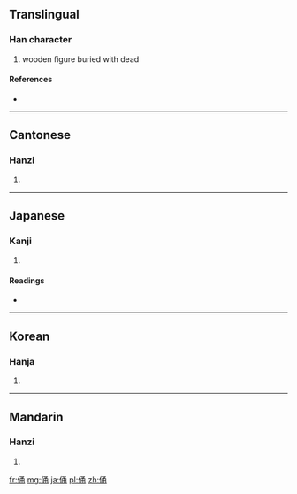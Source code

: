 ==Translingual==

===Han character===
{{Han char|rn=9|rad=人|as=07|sn=9|four=2722<sub>7</sub>|canj=人弓戈月 (ONIB)}}

# wooden figure buried with dead

====References====
* {{Han ref|kx=0104.250|dkj=00683|dj=0221.090|hdz=10168.020|uh=4FD1|ud=20433|bh=AB4D|bd=43853}}

----

==Cantonese==

===Hanzi===
{{yue-hanzi|jyut=|y=yung2}}

# {{defn|lang=yue|sort=人07}}

----

==Japanese==

===Kanji===
{{ja-kanji|grade=|rs=人07}}

# {{defn|lang=ja|sort=人07}}

====Readings====
* {{ja-readings|on=[[よう]] (yō), [[ゆう]] (yū), [[とう]] (tō)|kun=[[いたむ]] (itamu)}}

----

==Korean==

===Hanja===
{{ko-hanja|hangeul=용|rv=yong|mr=yong}}

# {{defn|lang=ko|sort=人07}}

----

==Mandarin==

===Hanzi===
{{cmn-hanzi|pin=[[yǒng]] ([[yong3]])|wg=yung<sup>3</sup>}}

# {{defn|lang=cmn|sort=人07}}

[[fr:俑]]
[[mg:俑]]
[[ja:俑]]
[[pl:俑]]
[[zh:俑]]